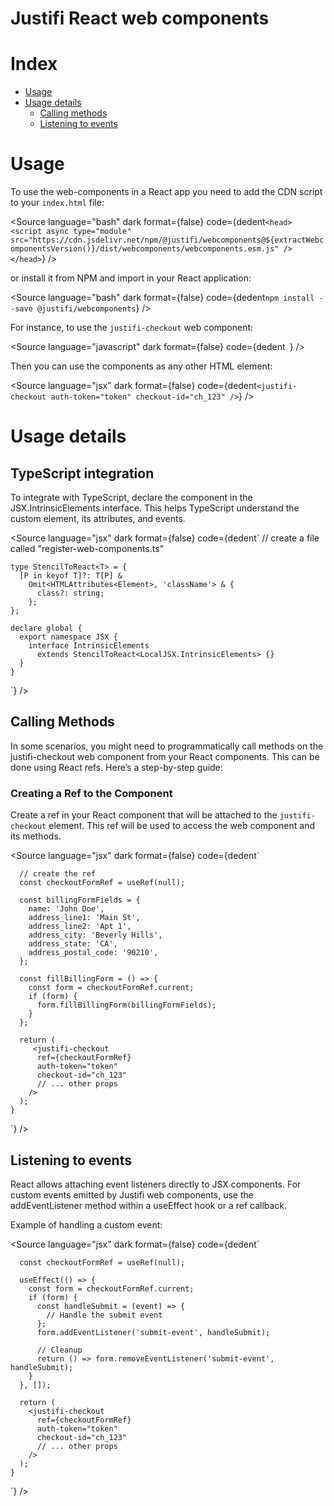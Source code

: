 
<Meta title="Frameworks/React" />

# Justifi React web components

# Index

- [Usage](#usage)
- [Usage details](#usage-details)
  - [Calling methods](#calling-methods)
  - [Listening to events](#listening-to-events)

# Usage

To use the web-components in a React app you need to add the CDN script to your `index.html` file:

<Source
  language="bash"
  dark
  format={false}
  code={dedent`
    <head>
      <script
        async
        type="module"
        src="https://cdn.jsdelivr.net/npm/@justifi/webcomponents@${extractWebcomponentsVersion()}/dist/webcomponents/webcomponents.esm.js"
      />
    </head>
  `}
/>

or install it from NPM and import in your React application:

<Source
  language="bash"
  dark
  format={false}
  code={dedent`
    npm install --save @justifi/webcomponents
  `}
/>

For instance, to use the `justifi-checkout` web component:

<Source
  language="javascript"
  dark
  format={false}
  code={dedent`
  `}
/>

Then you can use the components as any other HTML element:

<Source
  language="jsx"
  dark
  format={false}
  code={dedent`
    <justifi-checkout
      auth-token="token"
      checkout-id="ch_123"
    />
`}
/>

# Usage details

## TypeScript integration

To integrate with TypeScript, declare the component in the JSX.IntrinsicElements interface. This helps TypeScript understand the custom element, its attributes, and events.

<Source
  language="jsx"
  dark
  format={false}
  code={dedent`
    // create a file called "register-web-components.ts"

    type StencilToReact<T> = {
      [P in keyof T]?: T[P] &
        Omit<HTMLAttributes<Element>, 'className'> & {
          class?: string;
        };
    };

    declare global {
      export namespace JSX {
        interface IntrinsicElements
          extends StencilToReact<LocalJSX.IntrinsicElements> {}
      }
    }

`}
/>

## Calling Methods

In some scenarios, you might need to programmatically call methods on the justifi-checkout web component from your React components. This can be done using React refs. Here’s a step-by-step guide:

### Creating a Ref to the Component

Create a ref in your React component that will be attached to the `justifi-checkout` element. This ref will be used to access the web component and its methods.

<Source
  language="jsx"
  dark
  format={false}
  code={dedent`

      // create the ref
      const checkoutFormRef = useRef(null);

      const billingFormFields = {
        name: 'John Doe',
        address_line1: 'Main St',
        address_line2: 'Apt 1',
        address_city: 'Beverly Hills',
        address_state: 'CA',
        address_postal_code: '90210',
      };

      const fillBillingForm = () => {
        const form = checkoutFormRef.current;
        if (form) {
          form.fillBillingForm(billingFormFields);
        }
      };

      return (
         <justifi-checkout
          ref={checkoutFormRef}
          auth-token="token"
          checkout-id="ch_123"
          // ... other props
        />
      );
    }

`}
/>

## Listening to events

React allows attaching event listeners directly to JSX components. For custom events emitted by Justifi web components, use the addEventListener method within a useEffect hook or a ref callback.

Example of handling a custom event:

<Source
  language="jsx"
  dark
  format={false}
  code={dedent`

      const checkoutFormRef = useRef(null);

      useEffect(() => {
        const form = checkoutFormRef.current;
        if (form) {
          const handleSubmit = (event) => {
            // Handle the submit event
          };
          form.addEventListener('submit-event', handleSubmit);

          // Cleanup
          return () => form.removeEventListener('submit-event', handleSubmit);
        }
      }, []);

      return (
        <justifi-checkout
          ref={checkoutFormRef}
          auth-token="token"
          checkout-id="ch_123"
          // ... other props
        />
      );
    }

`}
/>
